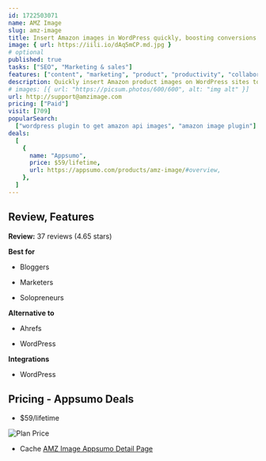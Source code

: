 ```yaml
---
id: 1722503071
name: AMZ Image
slug: amz-image
title: Insert Amazon images in WordPress quickly, boosting conversions and ensuring compliance
image: { url: https://iili.io/dAq5mCP.md.jpg }
# optional
published: true
tasks: ["SEO", "Marketing & sales"]
features: ["content", "marketing", "product", "productivity", "collaboration"]
description: Quickly insert Amazon product images on WordPress sites to save time and boost conversionsEnsure compliance and flexibility while earning more with an easy-to-use plugin
# images: [{ url: "https://picsum.photos/600/600", alt: "img alt" }]
url: http://support@amzimage.com
pricing: ["Paid"]
visit: [709]
popularSearch:
  ["wordpress plugin to get amazon api images", "amazon image plugin"]
deals:
  [
    {
      name: "Appsumo",
      price: $59/lifetime,
      url: https://appsumo.com/products/amz-image/#overview,
    },
  ]
---
```


## Review, Features

**Review:** 37 reviews (4.65 stars)

**Best for**

- Bloggers

- Marketers

- Solopreneurs

**Alternative to**

- Ahrefs

- WordPress

**Integrations**

- WordPress

## Pricing - Appsumo Deals

- $59/lifetime

<Img src="https://iili.io/dAxhPWB.png" alt="Plan Price" />

- Cache [AMZ Image Appsumo Detail Page](https://iili.io/dAxjlzQ.png)
